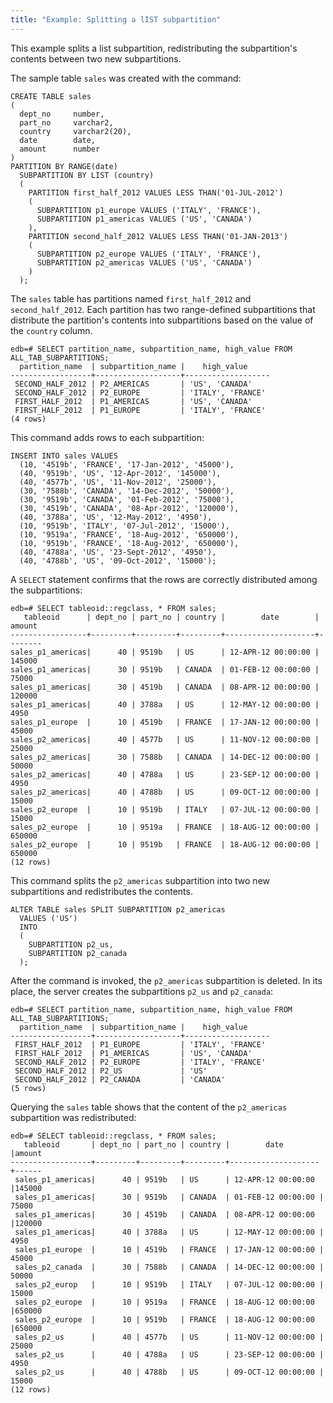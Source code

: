 ```yaml
---
title: "Example: Splitting a lIST subpartition"
---
```


<div id="example_splitting_a_list_subpartition" class="registered_link"></div>

This example splits a list subpartition, redistributing the subpartition's contents between two new subpartitions.

The sample table `sales` was created with the command:

```text
CREATE TABLE sales
(
  dept_no     number,
  part_no     varchar2,
  country     varchar2(20),
  date        date,
  amount      number
)
PARTITION BY RANGE(date)
  SUBPARTITION BY LIST (country)
  (
    PARTITION first_half_2012 VALUES LESS THAN('01-JUL-2012')
    (
      SUBPARTITION p1_europe VALUES ('ITALY', 'FRANCE'),
      SUBPARTITION p1_americas VALUES ('US', 'CANADA')
    ),
    PARTITION second_half_2012 VALUES LESS THAN('01-JAN-2013')
    (
      SUBPARTITION p2_europe VALUES ('ITALY', 'FRANCE'),
      SUBPARTITION p2_americas VALUES ('US', 'CANADA')
    )
  );
```

The `sales` table has partitions named `first_half_2012` and `second_half_2012`. Each partition has two range-defined subpartitions that distribute the partition's contents into subpartitions based on the value of the `country` column.

```text
edb=# SELECT partition_name, subpartition_name, high_value FROM ALL_TAB_SUBPARTITIONS;
  partition_name  | subpartition_name |    high_value
------------------+-------------------+-------------------
 SECOND_HALF_2012 | P2_AMERICAS       | 'US', 'CANADA'
 SECOND_HALF_2012 | P2_EUROPE         | 'ITALY', 'FRANCE'
 FIRST_HALF_2012  | P1_AMERICAS       | 'US', 'CANADA'
 FIRST_HALF_2012  | P1_EUROPE         | 'ITALY', 'FRANCE'
(4 rows)
```

This command adds rows to each subpartition:

```text
INSERT INTO sales VALUES
  (10, '4519b', 'FRANCE', '17-Jan-2012', '45000'),
  (40, '9519b', 'US', '12-Apr-2012', '145000'),
  (40, '4577b', 'US', '11-Nov-2012', '25000'),
  (30, '7588b', 'CANADA', '14-Dec-2012', '50000'),
  (30, '9519b', 'CANADA', '01-Feb-2012', '75000'),
  (30, '4519b', 'CANADA', '08-Apr-2012', '120000'),
  (40, '3788a', 'US', '12-May-2012', '4950'),
  (10, '9519b', 'ITALY', '07-Jul-2012', '15000'),
  (10, '9519a', 'FRANCE', '18-Aug-2012', '650000'),
  (10, '9519b', 'FRANCE', '18-Aug-2012', '650000'),
  (40, '4788a', 'US', '23-Sept-2012', '4950'),
  (40, '4788b', 'US', '09-Oct-2012', '15000');
```

A `SELECT` statement confirms that the rows are correctly distributed among the subpartitions:

```text
edb=# SELECT tableoid::regclass, * FROM sales;
   tableoid      | dept_no | part_no | country |        date        | amount
-----------------+---------+---------+---------+--------------------+--------
sales_p1_americas|      40 | 9519b   | US      | 12-APR-12 00:00:00 | 145000
sales_p1_americas|      30 | 9519b   | CANADA  | 01-FEB-12 00:00:00 |  75000
sales_p1_americas|      30 | 4519b   | CANADA  | 08-APR-12 00:00:00 | 120000
sales_p1_americas|      40 | 3788a   | US      | 12-MAY-12 00:00:00 |   4950
sales_p1_europe  |      10 | 4519b   | FRANCE  | 17-JAN-12 00:00:00 |  45000
sales_p2_americas|      40 | 4577b   | US      | 11-NOV-12 00:00:00 |  25000
sales_p2_americas|      30 | 7588b   | CANADA  | 14-DEC-12 00:00:00 |  50000
sales_p2_americas|      40 | 4788a   | US      | 23-SEP-12 00:00:00 |   4950
sales_p2_americas|      40 | 4788b   | US      | 09-OCT-12 00:00:00 |  15000
sales_p2_europe  |      10 | 9519b   | ITALY   | 07-JUL-12 00:00:00 |  15000
sales_p2_europe  |      10 | 9519a   | FRANCE  | 18-AUG-12 00:00:00 | 650000
sales_p2_europe  |      10 | 9519b   | FRANCE  | 18-AUG-12 00:00:00 | 650000
(12 rows)
```

This command splits the `p2_americas` subpartition into two new subpartitions and redistributes the contents.

```text
ALTER TABLE sales SPLIT SUBPARTITION p2_americas
  VALUES ('US')
  INTO
  (
    SUBPARTITION p2_us,
    SUBPARTITION p2_canada
  );
```

After the command is invoked, the `p2_americas` subpartition is deleted. In its place, the server creates the subpartitions `p2_us` and `p2_canada`:

```text
edb=# SELECT partition_name, subpartition_name, high_value FROM ALL_TAB_SUBPARTITIONS;
  partition_name  | subpartition_name |    high_value
------------------+-------------------+-------------------
 FIRST_HALF_2012  | P1_EUROPE         | 'ITALY', 'FRANCE'
 FIRST_HALF_2012  | P1_AMERICAS       | 'US', 'CANADA'
 SECOND_HALF_2012 | P2_EUROPE         | 'ITALY', 'FRANCE'
 SECOND_HALF_2012 | P2_US             | 'US'
 SECOND_HALF_2012 | P2_CANADA         | 'CANADA'
(5 rows)
```

Querying the `sales` table shows that the content of the `p2_americas` subpartition was redistributed:

```text
edb=# SELECT tableoid::regclass, * FROM sales;
   tableoid       | dept_no | part_no | country |        date        |amount
------------------+---------+---------+---------+--------------------+------
 sales_p1_americas|      40 | 9519b   | US      | 12-APR-12 00:00:00 |145000
 sales_p1_americas|      30 | 9519b   | CANADA  | 01-FEB-12 00:00:00 | 75000
 sales_p1_americas|      30 | 4519b   | CANADA  | 08-APR-12 00:00:00 |120000
 sales_p1_americas|      40 | 3788a   | US      | 12-MAY-12 00:00:00 |  4950
 sales_p1_europe  |      10 | 4519b   | FRANCE  | 17-JAN-12 00:00:00 | 45000
 sales_p2_canada  |      30 | 7588b   | CANADA  | 14-DEC-12 00:00:00 | 50000
 sales_p2_europ   |      10 | 9519b   | ITALY   | 07-JUL-12 00:00:00 | 15000
 sales_p2_europe  |      10 | 9519a   | FRANCE  | 18-AUG-12 00:00:00 |650000
 sales_p2_europe  |      10 | 9519b   | FRANCE  | 18-AUG-12 00:00:00 |650000
 sales_p2_us      |      40 | 4577b   | US      | 11-NOV-12 00:00:00 | 25000
 sales_p2_us      |      40 | 4788a   | US      | 23-SEP-12 00:00:00 |  4950
 sales_p2_us      |      40 | 4788b   | US      | 09-OCT-12 00:00:00 | 15000
(12 rows)
```
